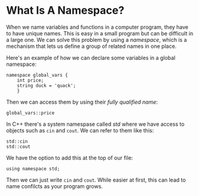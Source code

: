 # What Is A Namespace?

When we name variables and functions in a computer
program, they have to have unique names. This is 
easy in a small program but can be difficult in a 
large one. We can solve this problem by using a 
_namespace_, which is a mechanism that lets us 
define a group of related names in one place.

Here's an example of how we can declare some
variables in a global namespace:
```
namespace global_vars {
	int price;
	string duck = 'quack';
	}
```
Then we can access them by using
their _fully qualified name_:
```
global_vars::price
```
In C++ there's a system namespase called _std_ 
where we have access to objects such as `cin` and
`cout`. We can refer to them like this:

```
std::cin
std::cout
```
We have the option to add this at the top of our
file:
```
using namespace std;
```

Then we can just write `cin` and `cout`. While
easier at first, this can lead to name confilcts as
your program grows.
